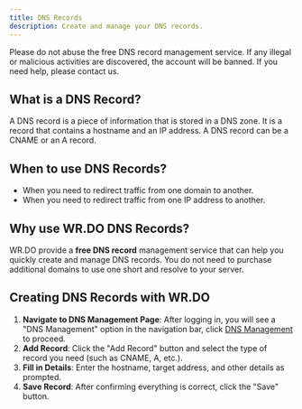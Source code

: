 ---
title: DNS Records
description: Create and manage your DNS records.
---

<Callout type="warning" twClass="mt-0">
  Please do not abuse the free DNS record management service. If any illegal or malicious activities are discovered, the account will be banned. If you need help, please contact us.
</Callout>

## What is a DNS Record?

A DNS record is a piece of information that is stored in a DNS zone. It is a record that contains a hostname and an IP address. A DNS record can be a CNAME or an A record.

## When to use DNS Records?

- When you need to redirect traffic from one domain to another.
- When you need to redirect traffic from one IP address to another.

## Why use WR.DO DNS Records?

WR.DO provide a **free DNS record** management service that can help you quickly create and manage DNS records. You do not need to purchase additional domains to use one short and resolve to your server.

## Creating DNS Records with WR.DO

1. **Navigate to DNS Management Page**: After logging in, you will see a "DNS Management" option in the navigation bar, click [DNS Management](https://wr.do/dashboard/records) to proceed.
2. **Add Record**: Click the "Add Record" button and select the type of record you need (such as CNAME, A, etc.).
3. **Fill in Details**: Enter the hostname, target address, and other details as prompted.
4. **Save Record**: After confirming everything is correct, click the "Save" button.